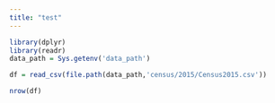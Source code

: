 ```yaml
---
title: "test"
---
```


```r
library(dplyr)
library(readr)
data_path = Sys.getenv('data_path')

```

```r
df = read_csv(file.path(data_path,'census/2015/Census2015.csv'))
```

```r
nrow(df)
```
